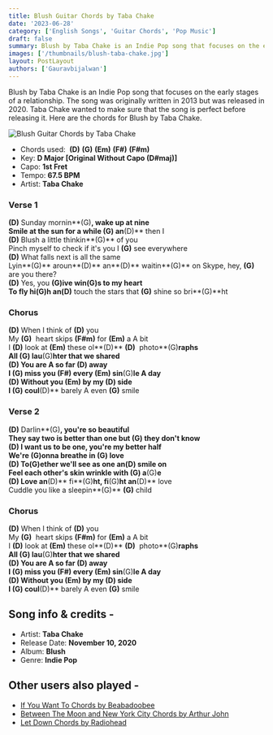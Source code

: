 ```yaml
---
title: Blush Guitar Chords by Taba Chake
date: '2023-06-28'
category: ['English Songs', 'Guitar Chords', 'Pop Music']
draft: false
summary: Blush by Taba Chake is an Indie Pop song that focuses on the early stages of a relationship. The song was originally written in 2013 but was released in 2020. Taba Chake wanted to make sure that the song is perfect before releasing it. Here the chords for Blush by Taba Chake.
images: ['/thumbnails/blush-taba-chake.jpg']
layout: PostLayout
authors: ['Gauravbijalwan']
---
```


Blush by Taba Chake is an Indie Pop song that focuses on the early stages of a relationship. The song was originally written in 2013 but was released in 2020. Taba Chake wanted to make sure that the song is perfect before releasing it. Here are the chords for Blush by Taba Chake.

![Blush Guitar Chords by Taba Chake](/thumbnails/blush-taba-chake.jpg)

- Chords used:  **(D)** **(G)** **(Em)** **(F#)** **(F#m)**
- Key: **D Major \[Original Without Capo **(D#maj)**\]**
- Capo: **1st Fret**
- Tempo: **67.5 BPM**
- Artist: **Taba Chake**

### Verse 1

**(D)** Sunday mornin**(G)**, wake up at nine\
Smile at the sun for a while **(G)** an**(D)** then I\
**(D)** Blush a little thinkin**(G)** of you\
Pinch myself to check if it's you I **(G)** see everywhere\
**(D)** What falls next is all the same\
Lyin**(G)** aroun**(D)** an**(D)** waitin**(G)** on Skype, hey, **(G)** are you there?\
**(D)** Yes, you **(G)**ive win**(G)**s to my heart\
To fly hi**(G)**h an**(D)** touch the stars that **(G)** shine so bri**(G)**ht

### Chorus

**(D)** When I think of **(D)** you\
My **(G)**  heart skips **(F#m)** for **(Em)** a A bit\
I **(D)** look at **(Em)** these ol**(D)** **(D)**  photo**(G)**raphs\
All **(G)** lau**(G)**hter that we shared\
**(D)** You are A so far **(D)** away\
I **(G)** miss you **(F#)** every **(Em)** sin**(G)**le A day\
**(D)** Without you **(Em)** by my **(D)** side\
I **(G)** coul**(D)** barely A even **(G)** smile

### Verse 2

**(D)** Darlin**(G)**, you're so beautiful\
They say two is better than one but **(G)** they don't know\
**(D)** I want us to be one, you're my better half\
We're **(G)**onna breathe in **(G)** love\
**(D)** To**(G)**ether we'll see as one an**(D)** smile on\
Feel each other's skin wrinkle with **(G)** a**(G)**e\
**(D)** Love an**(D)** fi**(G)**ht, fi**(G)**ht an**(D)** love\
Cuddle you like a sleepin**(G)** **(G)** child

### Chorus

**(D)** When I think of **(D)** you\
My **(G)**  heart skips **(F#m)** for **(Em)** a A bit\
I **(D)** look at **(Em)** these ol**(D)** **(D)**  photo**(G)**raphs\
All **(G)** lau**(G)**hter that we shared\
**(D)** You are A so far **(D)** away\
I **(G)** miss you **(F#)** every **(Em)** sin**(G)**le A day\
**(D)** Without you **(Em)** by my **(D)** side\
I **(G)** coul**(D)** barely A even **(G)** smile

## Song info & credits -

- Artist: **Taba Chake**
- Release Date: **November 10, 2020**
- Album: **Blush**
- Genre: **Indie Pop**

## Other users also played -

- [If You Want To Chords by Beabadoobee](https://www.chordsco.com/chords/if-you-want-to-chords-by-beabadoobee)
- [Between The Moon and New York City Chords by Arthur John](https://www.chordsco.com/chords/between-the-moon-and-new-york-city-chords-by-arthur-john)
- [Let Down Chords by Radiohead](https://www.chordsco.com/chords/let-down-chords-by-radiohead)
